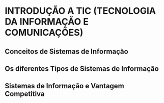 # INTRODUÇÃO A TIC (TECNOLOGIA DA INFORMAÇÃO E COMUNICAÇÕES)


## Conceitos de Sistemas de Informação



## Os diferentes Tipos de Sistemas de Informação


## Sistemas de Informação e Vantagem Competitiva



